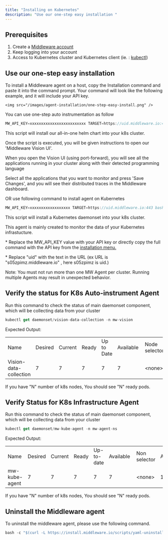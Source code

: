 ```yaml
---
title: "Installing on Kubernetes"
description: "Use our one-step easy installation "
---
```



<h2>Prerequisites</h2>


<ol>
    <li>Create a <a href="https://app.middleware.io/auth/register/" rel="nofollow noopener noreferrer" target="_blank" translate="no">Middleware account</a></li>
    <li>Keep logging into your account  </li>
    <li>Access to Kubernetes cluster and Kubernetes client (ie. : <a href="https://kubernetes.io/docs/reference/kubectl/kubectl/" rel="nofollow noopener noreferrer" target="_blank" translate="no">kubectl</a>) </li>
</ol>
<h2>Use our one-step easy installation </h2>

<p>To install a Middleware agent on a host, copy the Installation command and paste it into the command prompt. Your command will look like the following example, and it will include your API key.</p>


    <img src="/images/agent-installation/one-step-easy-install.png" />

<p>You can use one-step auto instrumentation as follow</p>

```javascript Shell
MW_API_KEY=xxxxxxxxxxxxxxxxxxxxxxxxx TARGET=https://uid.middleware.io:443 bash -c "$(curl -L https://install.middleware.io/scripts/mw-vision.sh)"
```
<p>This script will install our all-in-one helm chart into your k8s cluster.</p>
<p style={{fontSize:"14px",backgroundColor:"rgb(248, 248, 248)",marginBottom:"10px"}}>Once the script is executed, you will be given instructions to open our 'Middleware Vision UI'.</p>
<p style={{fontSize:"14px",backgroundColor:"rgb(248, 248, 248)",marginBottom:"10px"}}>When you open the Vision UI (using port-forward), you will see all the applications running in your cluster along with their detected programming language</p>
<p style={{fontSize:"14px",backgroundColor:"rgb(248, 248, 248)",marginBottom:"10px"}}>Select all the applications that you want to monitor and press 'Save Changes', and you will see their distributed traces in the Middleware dashboard.</p>

OR use following command to install agent on Kubernetes
```javascript Shell
MW_API_KEY=xxxxxxxxxxxxxxxxxx TARGET=https://uid.middleware.io:443 bash -c "$(curl -L https://install.middleware.io/scripts/yaml-install.sh)"
```
<p style={{fontSize:"14px",backgroundColor:"rgb(248, 248, 248)",marginBottom:"10px"}}>This script will install a Kubernetes daemonset into your k8s cluster.</p>
<p style={{fontSize:"14px",backgroundColor:"rgb(248, 248, 248)",marginBottom:"10px"}}>This agent is mainly created to monitor the data of your Kubernetes infrastucture.</p>
<p style={{fontSize:"14px",marginBottom:"10px"}}>* Replace the MW_API_KEY value with your API key or directly copy the full command with the API key from the <a href="https://app.middleware.io/auth/login" rel="nofollow noopener noreferrer" target="_blank" translate="no">installation menu.</a></p>
<p style={{fontSize:"14px",marginBottom:"10px"}}>* Replace "uid" with the text in the URL (ex URL is "s05zpimz.middleware.io" , here s05zpimz is uid.)</p>

<Note>Note: You must not run more than one MW Agent per cluster. Running multiple Agents may result in unexpected behavior.</Note>

<h2>Verify the status for K8s Auto-instrument Agent </h2>
<p>Run this command to check the status of main daemonset component, which will be collecting data from your cluster</p>


```javascript Shell
kubectl get daemonset/vision-data-collection -n mw-vision
```

<p>Expected Output:</p>

<table><tbody><tr><td>Name</td><td>Desired</td><td>Current</td><td>Ready</td><td>Up to Date</td><td>Available&nbsp;</td><td>Node selector</td><td>Age</td></tr><tr><td>Vision-data-collection</td><td>7</td><td>7</td><td>7</td><td>7</td><td>7</td><td>&lt;none&gt;</td><td>111s</td></tr></tbody></table>



<p>If you have "N" number of k8s nodes, You should see "N" ready pods.</p>

<h2>Verify Status for K8s Infrastructure Agent</h2>
<p>Run this command to check the status of main daemonset component, which will be collecting data from your cluster</p>

```javascript Shell
kubectl get daemonset/mw-kube-agent -n mw-agent-ns
```

<p>Expected Output:</p>

<table><tbody><tr><td >Name</td><td >Desired</td><td>Current</td><td>Ready</td><td >Up-to-date</td><td>Available&nbsp;</td><td>Non selector</td><td>Age</td></tr><tr><td>mw-kube-agent</td><td>7</td><td>7</td><td>7</td><td>7</td><td>7</td><td>&lt;none&gt;</td><td>111s</td></tr></tbody></table>

<p>If you have "N" number of k8s nodes, You should see "N" ready pods.</p>

<h2>Uninstall the Middleware agent</h2>
<p>To uninstall the middleware agent, please use the following command.</p>

```javascript Shell
bash -c "$(curl -L https://install.middleware.io/scripts/yaml-uninstall.sh)"
```









